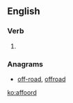 ==English==

===Verb===
{{en-verb}}

# {{obsolete spelling of|afford}}

===Anagrams===
* [[off-road#English|off-road]], [[offroad#English|offroad]]

[[ko:affoord]]
